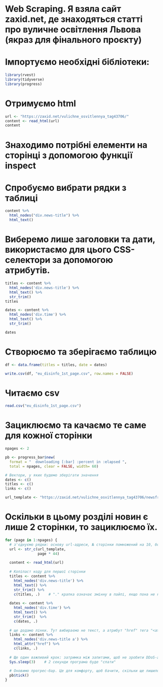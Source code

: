 
# Web Scraping. Я взяла сайт zaxid.net, де знаходяться статті про вуличне освітлення Львова (якраз для фінального проєкту)

# Імпортуємо необхідні бібліотеки:
```r
library(rvest)
library(tidyverse)
library(progress)
```

# Отримуємо html
```r
url <- "https://zaxid.net/vulichne_osvitlennya_tag43706/"
content <- read_html(url)
content
```

# Знаходимо потрібні елементи на сторінці з допомогою функції inspect
# Спробуємо вибрати рядки з таблиці
```r
content %>%
  html_nodes("div.news-title") %>%
  html_text()
```

# Виберемо лише заголовки та дати, використаємо для цього CSS-селектори за допомогою атрибутів.
```r
titles <- content %>%
  html_nodes('div.news-title') %>%
  html_text() %>%
  str_trim()
titles 

dates <- content %>%
  html_nodes('div.time') %>%
  html_text() %>%
  str_trim()

dates
```

# Створюємо та зберігаємо таблицю
```r
df <- data.frame(titles = titles, date = dates)

write.csv(df, "eu_disinfo_1st_page.csv", row.names = FALSE)
```

# Читаємо csv
```r
read.csv("eu_disinfo_1st_page.csv")
```

# Зациклюємо та качаємо те саме для кожної сторінки
```r
npages <- 2

pb <- progress_bar$new(
  format = "  downloading [:bar] :percent in :elapsed ",
  total = npages, clear = FALSE, width= 60)

# Вектори, у яких будемо зберігати значення
dates <- c()
titles <- c()
links <- c()

url_template <- "https://zaxid.net/vulichne_osvitlennya_tag43706/newsfrom"
```

# Оскільки в цьому розділі новин є лише 2 сторінки, то зациклюємо їх.
```r
for (page in 1:npages) {
  # з'єднуємо рядки: основу url-адреси, № сторінки помножений на 10, бо сторінки йдуть з кроком 10
  url <- str_c(url_template,
               page * 44)
  
  content <- read_html(url)
  
  # Копіпаст коду для першої сторінки
  titles <- content %>%
    html_nodes('div.news-title') %>%
    html_text() %>%
    str_trim() %>%
    c(titles, .)    # "." крапка означає змінну в пайпі, якщо пона не на першому місці 
  
  dates <- content %>%
    html_nodes('div.time') %>%
    html_text() %>%
    str_trim()  %>%
    c(dates, .)
  
  # ще додамо лінки. Тут вибираємо не текст, а атрибут "href" тега "<a>" — лінк
  links <- content %>%
    html_nodes('div.news-title a') %>%
    html_attr("href") %>%
    c(links, .)
  
  # Ще один важливий крок: затримка між запитами, щоб не зробити DDoS-атаку на сайт
  Sys.sleep(3)    # 2 секунди програма буде "спати" 
  
  # Оновимо прогрес-бар. Це для комфорту, щоб бачити, скільки ще лишилось сторінок
  pb$tick()
}
```
